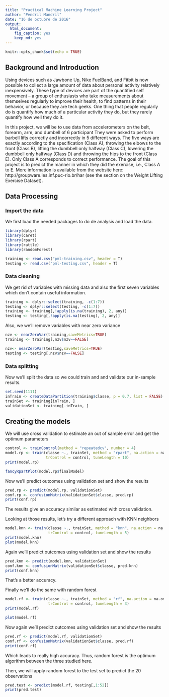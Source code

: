 ```yaml
---
title: "Practical Machine Learning Project"
author: "Pendril Mandril"
date: "16 de octubre de 2016"
output: 
  html_document: 
    fig_caption: yes
    keep_md: yes
---
```


```r
knitr::opts_chunk$set(echo = TRUE)
```

## Background and Introduction

Using devices such as Jawbone Up, Nike FuelBand, and Fitbit is now possible to collect a large amount of data about personal activity relatively inexpensively. These type of devices are part of the quantified self movement – a group of enthusiasts who take measurements about themselves regularly to improve their health, to find patterns in their behavior, or because they are tech geeks. One thing that people regularly do is quantify how much of a particular activity they do, but they rarely quantify how well they do it.

In this project, we will be to use data from accelerometers on the belt, forearm, arm, and dumbell of 6 participant They were asked to perform barbell lifts correctly and incorrectly in 5 different ways. The five ways are exactly according to the specification (Class A), throwing the elbows to the front (Class B), lifting the dumbbell only halfway (Class C), lowering the dumbbell only halfway (Class D) and throwing the hips to the front (Class E). Only Class A corresponds to correct performance. The goal of this project is to predict the manner in which they did the exercise, i.e., Class A to E. More information is available from the website here: http://groupware.les.inf.puc-rio.br/har (see the section on the Weight Lifting Exercise Dataset).


## Data Processing
### Import the data

We first load the needed packages to do de analysis and load the data.

```r
library(dplyr)
library(caret)
library(rpart)
library(rattle)
library(randomForest)
```



```r
training <- read.csv("pml-training.csv", header = T)
testing <- read.csv("pml-testing.csv", header = T)
```

### Data cleaning

We get rid of variables with missing data and also the first seven variables which don't contain useful information.

```r
training <- dplyr::select(training, -c(1:7))
testing <- dplyr::select(testing, -c(1:7))
training <- training[,!apply(is.na(training), 2, any)]
testing <- testing[,!apply(is.na(testing), 2, any)]
```
Also, we we'll remove variables with near zero variance

```r
nzv <- nearZeroVar(training,saveMetrics=TRUE)
training <- training[,nzv$nzv==FALSE]

nzv<- nearZeroVar(testing,saveMetrics=TRUE)
testing <- testing[,nzv$nzv==FALSE]
```



### Data splitting
Now we'll split the data so we could train and and validate our in-sample results.
```r
set.seed(1111) 
inTrain <- createDataPartition(training$classe, p = 0.7, list = FALSE)
trainSet <- training[inTrain, ]
validationSet <- training[-inTrain, ]
```


## Creating the models
We will use cross validation to estimate an out of sample error and get the optimum parameters
```r
control <- trainControl(method = "repeatedcv", number = 4)
model.rp <- train(classe ~., trainSet, method = "rpart", na.action = na.omit,
                  trControl = control, tuneLength = 10)
print(model.rp)
```

```r
fancyRpartPlot(model.rp$finalModel)
```
Now we'll predict outcomes using validation set and show the results
```r
pred.rp <- predict(model.rp, validationSet)
conf.rp <- confusionMatrix(validationSet$classe, pred.rp)
print(conf.rp)
```
The results give an accuracy similar as estimated with cross validation.

Looking at those results, let's try a different approach with KNN neighbors
```r
model.knn <- train(classe ~., trainSet, method = "knn", na.action = na.omit,
                   trControl = control, tuneLength = 5)
print(model.knn)
plot(model.knn)
```

Again we'll predict outcomes using validation set and show the results
```r
pred.knn <- predict(model.knn, validationSet)
conf.knn <- confusionMatrix(validationSet$classe, pred.knn)
print(conf.knn)
```
That's a better accuracy.

Finally we'll do the same with random forest

```r
model.rf <- train(classe ~., trainSet, method = "rf", na.action = na.omit,
                   trControl = control, tuneLength = 3)
print(model.rf)
```
```r
plot(model.rf)
```

Now again we'll predict outcomes using validation set and show the results
```r
pred.rf <- predict(model.rf, validationSet)
conf.rf <- confusionMatrix(validationSet$classe, pred.rf)
print(conf.rf)
```
Which leads to really high accuracy. 
Thus, random forest is the optimum algorithm between the three studied here.

Then, we will apply random forest to the test set to predict the 20 observations
```r
pred.test <- predict(model.rf, testing[,1:52])
print(pred.test)
```





